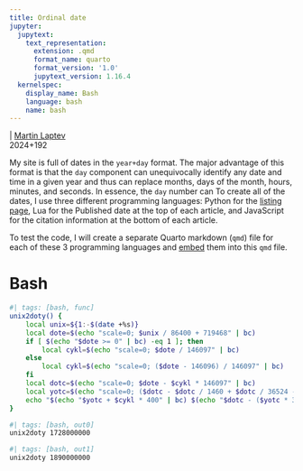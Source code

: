 ```yaml
---
title: Ordinal date
jupyter:
  jupytext:
    text_representation:
      extension: .qmd
      format_name: quarto
      format_version: '1.0'
      jupytext_version: 1.16.4
  kernelspec:
    display_name: Bash
    language: bash
    name: bash
---
```



\| [Martin Laptev]()  
2024+192

My site is full of dates in the `year+day` format. The major advantage
of this format is that the `day` component can unequivocally identify
any date and time in a given year and thus can replace months, days of
the month, hours, minutes, and seconds. In essence, the `day` number can
To create all of the dates, I use three different programming languages:
Python for the [listing page](../../list), Lua for the Published date at
the top of each article, and JavaScript for the citation information at
the bottom of each article.

To test the code, I will create a separate Quarto markdown (`qmd`) file
for each of these 3 programming languages and
[embed](https://quarto.org/docs/authoring/notebook-embed.html#overview)
them into this `qmd` file.

# Bash


```bash
#| tags: [bash, func]
unix2doty() {
    local unix=${1:-$(date +%s)}
    local dote=$(echo "scale=0; $unix / 86400 + 719468" | bc)
    if [ $(echo "$dote >= 0" | bc) -eq 1 ]; then
        local cykl=$(echo "scale=0; $dote / 146097" | bc)
    else
        local cykl=$(echo "scale=0; ($dote - 146096) / 146097" | bc)
    fi
    local dotc=$(echo "scale=0; $dote - $cykl * 146097" | bc)
    local yotc=$(echo "scale=0; ($dotc - $dotc / 1460 + $dotc / 36524 - $dotc / 146096) / 365" | bc)
    echo "$(echo "$yotc + $cykl * 400" | bc) $(echo "$dotc - ($yotc * 365 + $yotc / 4 - $yotc / 100)" | bc)"
}
```

```bash
#| tags: [bash, out0]
unix2doty 1728000000
```

```bash
#| tags: [bash, out1]
unix2doty 1890000000
```
